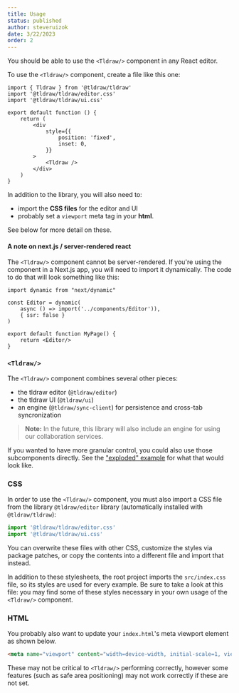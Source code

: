 ```yaml
---
title: Usage
status: published
author: steveruizok
date: 3/22/2023
order: 2
---
```


You should be able to use the `<Tldraw/>` component in any React editor.

To use the `<Tldraw/>` component, create a file like this one:

```tsx
import { Tldraw } from '@tldraw/tldraw'
import '@tldraw/tldraw/editor.css'
import '@tldraw/tldraw/ui.css'

export default function () {
	return (
		<div
			style={{
				position: 'fixed',
				inset: 0,
			}}
		>
			<Tldraw />
		</div>
	)
}
```

In addition to the library, you will also need to:

- import the **CSS files** for the editor and UI
- probably set a `viewport` meta tag in your **html**.

See below for more detail on these.

#### A note on next.js / server-rendered react

The `<Tldraw/>` component cannot be server-rendered. If you're using the component in a Next.js app, you will need to import it dynamically. The code to do that will look something like this:

```tsx
import dynamic from "next/dynamic"

const Editor = dynamic(
	async () => import('../components/Editor')),
	{ ssr: false }
)

export default function MyPage() {
	return <Editor/>
}
```

### `<Tldraw/>`

The `<Tldraw/>` component combines several other pieces:

- the tldraw editor (`@tldraw/editor`)
- the tldraw UI (`@tldraw/ui`)
- an engine (`@tldraw/sync-client`) for persistence and cross-tab syncronization

> **Note:** In the future, this library will also include an engine for using our collaboration services.

If you wanted to have more granular control, you could also use those subcomponents directly. See the ["exploded" example](https://github.com/tldraw/tldraw/blob/main/apps/examples/src/5-exploded/ExplodedExample.tsx) for what that would look like.

### CSS

In order to use the `<Tldraw/>` component, you must also import a CSS file from the library `@tldraw/editor` library (automatically installed with `@tldraw/tldraw`):

```ts
import '@tldraw/tldraw/editor.css'
import '@tldraw/tldraw/ui.css'
```

You can overwrite these files with other CSS, customize the styles via package patches, or copy the contents into a different file and import that instead.

In addition to these stylesheets, the root project imports the `src/index.css` file, so its styles are used for every example. Be sure to take a look at this file: you may find some of these styles necessary in your own usage of the `<Tldraw/>` component.

### HTML

You probably also want to update your `index.html`'s meta viewport element as shown below. 

```html
<meta name="viewport" content="width=device-width, initial-scale=1, viewport-fit=cover" />
```

These may not be critical to `<Tldraw/>` performing correctly, however some features (such as safe area positioning) may not work correctly if these are not set.